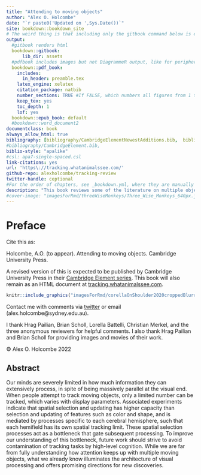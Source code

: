 ```yaml
--- 
title: "Attending to moving objects"
author: "Alex O. Holcombe"
date: "`r paste0('Updated on ',Sys.Date())`"
site: bookdown::bookdown_site
# The weird thing is that including only the gitbook command below is enough to create the PDF and ePub as well as the html 
output: 
  #gitbook renders html
  bookdown::gitbook:
      lib_dir: assets
  #pdfbook includes images but not DiagrammeR output, like for peripheral vision demos
  bookdown::pdf_book:
    includes:
      in_header: preamble.tex
    latex_engine: xelatex
    citation_package: natbib
    number_sections: TRUE #If FALSE, which numbers all figures from 1 to X instead of 1.1, 1.2, etc., it breaks the chapter cross-references
    keep_tex: yes
    toc_depth: 1
    lof: yes
  bookdown::epub_book: default
  #bookdown::word_document2
documentclass: book
always_allow_html: true
bibliography: [bibliography/CambridgeElementNewestAdditions.bib,  bibliography/packages.bib]  
#bibliography/CambridgeElement.bib, 
biblio-style: "apalike"
#csl: apa7-single-spaced.csl
link-citations: yes
url: 'https\://tracking.whatanimalssee.com/'
github-repo: alexholcombe/tracking-review
twitter-handle: ceptional
#For the order of chapters, see _bookdown.yml, where they are manually specified
description: "This book reviews some of the literature on multiple object tracking by humans."
#cover-image: "imagesForRmd/threeWiseMonkeys/Three_Wise_Monkeys_640px.jpeg"
---
```

<!--other titles: Tracking moving objects, How humans track objects, Attending to a moving world -->

# Preface {-}

Cite this as:

Holcombe, A.O. (to appear). Attending to moving objects. Cambridge University Press.

A revised version of this is expected to be published by Cambridge University Press in their [Cambridge Element series](https://www.cambridge.org/core/what-we-publish/elements/elements-in-perception). This book will also remain as an HTML document at [tracking.whatanimalssee.com](tracking.whatanimalssee.com).
<!--https://mc.manuscriptcentral.com/hsselements1?URL_MASK=8f1bd56d44104a8b82eafbb42c3bdb84-->

<!--You can read this [here on the web](https://tracking.whatanimalssee.com/index.html), as a [PDF file](bookdown-demo.pdf), or as an [e-book](bookdown-demo.epub), which you can import into your Kindle or other e-book reader.--> 

```r
knitr::include_graphics("imagesForRmd/corellaOnShoulder2020croppedBlurredByAdobeOnline.jpg")
```

Contact me with comments via [twitter](https://twitter.com/ceptional) or email (alex.holcombe@sydney.edu.au).

I thank Hrag Pailian, Brian Scholl, Lorella Battelli, Christian Merkel, and the three anonymous reviewers for helpful comments. I also thank Hrag Pailian and Brian Scholl for providing images and movies of their work.

© Alex O. Holcombe 2022

## Abstract {-}

Our minds are severely limited in how much information they can extensively process, in spite of being massively parallel at the visual end. When people attempt to track moving objects, only a limited number can be tracked, which varies with display parameters. Associated experiments indicate that spatial selection and updating has higher capacity than selection and updating of features such as color and shape, and is mediated by processes specific to each cerebral hemisphere, such that each hemifield has its own spatial tracking limit. These spatial selection processes act as a bottleneck that gate subsequent processing. To improve our understanding of this bottleneck, future work should strive to avoid contamination of tracking tasks by high-level cognition. While we are far from fully understanding how attention keeps up with multiple moving objects, what we already know illuminates the architecture of visual processing and offers promising directions for new discoveries.

<!--Reviewers: Hyona/Pailian/Saiki for identity chapter; Piers Howe / John Palmer/Daniel Little for serial/parallel; Srimant Tripathy for sensory memory ; Scott Brown at Newcastle for drift diffusion models
-->

<!-- To launch CANVAS VIDEOS, I tried looking at the private hyperlink within the Canvas page and used
https://www.url-encode-decode.com to unescape the characters, but that yields failed launch:

[canvas video](https://sydney.instructuremedia.com/lti/launch?custom_arc_display_download=true&custom_arc_launch_type=embed&custom_arc_media_id=83d5fa8f-2601-4cde-8500-16b22da451f4-79254)

This doesn't work either:
[Canvas video](https://sydney.instructuremedia.com/embed/83d5fa8f-2601-4cde-8500-16b22da451f4-79254)
-->
<!-- CANVAS quizzes - I can't see any way to make external links work, even for a Canvas Commons quiz, it takes you to a bizarro Canvas login https://lor.instructure.com/resources/76da8b14c91a40d885c6fe0452bf33f4?shared -->

<!--Wordcount
From R environment, execute the following after eliminating the references
wordcountaddin::word_count('tracking-review.Rmd')
Approximately 27,500 words without references
-->
<!--Exporting to Word: Looked less fucked-up if I first imported the PDF into Google Docs and then clicked Open in->Microsoft Word.app-->

<!-- Speed limits and temporal limits graph fails in PDF version. Is that because of “Warning: LaTeX Warning: Float too large for page by 59.24739pt on input line 584.”?  I think I fixed it by making it smaller.

In PDF, plot of results fails to render the special plot symbols.--> 

<!--
```theorem
For a right triangle, if $c$ denotes the length of the hypotenuse
```
-->
